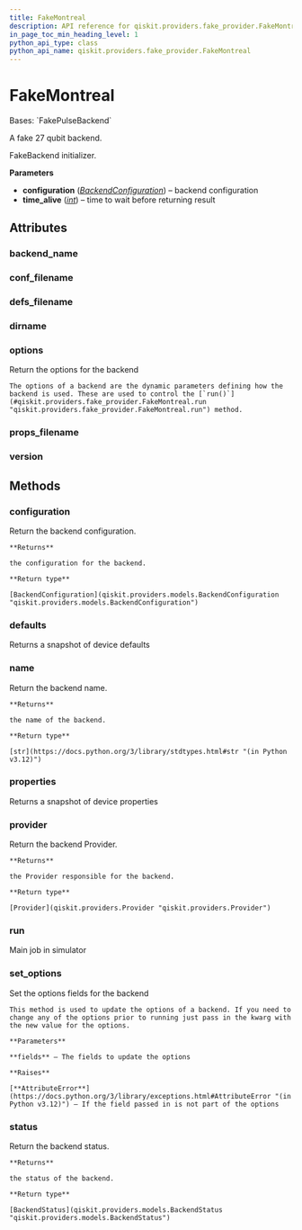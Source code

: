 ```yaml
---
title: FakeMontreal
description: API reference for qiskit.providers.fake_provider.FakeMontreal
in_page_toc_min_heading_level: 1
python_api_type: class
python_api_name: qiskit.providers.fake_provider.FakeMontreal
---
```


# FakeMontreal

<Class id="qiskit.providers.fake_provider.FakeMontreal" isDedicatedPage={true} github="https://github.com/qiskit/qiskit/tree/stable/0.25/qiskit/providers/fake_provider/backends/montreal/fake_montreal.py" signature="qiskit.providers.fake_provider.FakeMontreal">
  Bases: `FakePulseBackend`

  A fake 27 qubit backend.

  FakeBackend initializer.

  **Parameters**

  *   **configuration** ([*BackendConfiguration*](qiskit.providers.models.BackendConfiguration "qiskit.providers.models.BackendConfiguration")) – backend configuration
  *   **time\_alive** ([*int*](https://docs.python.org/3/library/functions.html#int "(in Python v3.12)")) – time to wait before returning result

  ## Attributes

  ### backend\_name

  <Attribute id="qiskit.providers.fake_provider.FakeMontreal.backend_name" name="backend_name" attributeValue="'fake_montreal'" />

  ### conf\_filename

  <Attribute id="qiskit.providers.fake_provider.FakeMontreal.conf_filename" name="conf_filename" attributeValue="'conf_montreal.json'" />

  ### defs\_filename

  <Attribute id="qiskit.providers.fake_provider.FakeMontreal.defs_filename" name="defs_filename" attributeValue="'defs_montreal.json'" />

  ### dirname

  <Attribute id="qiskit.providers.fake_provider.FakeMontreal.dirname" name="dirname" attributeValue="'/home/runner/work/qiskit/qiskit/.tox/docs/lib/python3.9/site-packages/qiskit/providers/fake_provider/backends/montreal'" />

  ### options

  <Attribute id="qiskit.providers.fake_provider.FakeMontreal.options" name="options">
    Return the options for the backend

    The options of a backend are the dynamic parameters defining how the backend is used. These are used to control the [`run()`](#qiskit.providers.fake_provider.FakeMontreal.run "qiskit.providers.fake_provider.FakeMontreal.run") method.
  </Attribute>

  ### props\_filename

  <Attribute id="qiskit.providers.fake_provider.FakeMontreal.props_filename" name="props_filename" attributeValue="'props_montreal.json'" />

  ### version

  <Attribute id="qiskit.providers.fake_provider.FakeMontreal.version" name="version" attributeValue="1" />

  ## Methods

  ### configuration

  <Function id="qiskit.providers.fake_provider.FakeMontreal.configuration" name="configuration" signature="configuration()">
    Return the backend configuration.

    **Returns**

    the configuration for the backend.

    **Return type**

    [BackendConfiguration](qiskit.providers.models.BackendConfiguration "qiskit.providers.models.BackendConfiguration")
  </Function>

  ### defaults

  <Function id="qiskit.providers.fake_provider.FakeMontreal.defaults" name="defaults" signature="defaults()">
    Returns a snapshot of device defaults
  </Function>

  ### name

  <Function id="qiskit.providers.fake_provider.FakeMontreal.name" name="name" signature="name()">
    Return the backend name.

    **Returns**

    the name of the backend.

    **Return type**

    [str](https://docs.python.org/3/library/stdtypes.html#str "(in Python v3.12)")
  </Function>

  ### properties

  <Function id="qiskit.providers.fake_provider.FakeMontreal.properties" name="properties" signature="properties()">
    Returns a snapshot of device properties
  </Function>

  ### provider

  <Function id="qiskit.providers.fake_provider.FakeMontreal.provider" name="provider" signature="provider()">
    Return the backend Provider.

    **Returns**

    the Provider responsible for the backend.

    **Return type**

    [Provider](qiskit.providers.Provider "qiskit.providers.Provider")
  </Function>

  ### run

  <Function id="qiskit.providers.fake_provider.FakeMontreal.run" name="run" signature="run(run_input, **kwargs)">
    Main job in simulator
  </Function>

  ### set\_options

  <Function id="qiskit.providers.fake_provider.FakeMontreal.set_options" name="set_options" signature="set_options(**fields)">
    Set the options fields for the backend

    This method is used to update the options of a backend. If you need to change any of the options prior to running just pass in the kwarg with the new value for the options.

    **Parameters**

    **fields** – The fields to update the options

    **Raises**

    [**AttributeError**](https://docs.python.org/3/library/exceptions.html#AttributeError "(in Python v3.12)") – If the field passed in is not part of the options
  </Function>

  ### status

  <Function id="qiskit.providers.fake_provider.FakeMontreal.status" name="status" signature="status()">
    Return the backend status.

    **Returns**

    the status of the backend.

    **Return type**

    [BackendStatus](qiskit.providers.models.BackendStatus "qiskit.providers.models.BackendStatus")
  </Function>
</Class>

